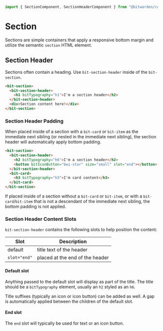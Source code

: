 

<Meta of={stories} />

```ts
import { SectionComponent, SectionHeaderComponent } from "@bitwarden/components";
```

# Section

Sections are simple containers that apply a responsive bottom margin and utilize the semantic
`section` HTML element.

<Canvas>
  <Story of={stories.Default} />
</Canvas>

## Section Header

Sections often contain a heading. Use `bit-section-header` inside of the `bit-section`.

```html
<bit-section>
  <bit-section-header>
    <h1 bitTypography="h1">I'm a section header</h2>
  </bit-section-header>
  <div>Section content here!</div>
</bit-section>
```

### Section Header Padding

When placed inside of a section with a `bit-card` or `bit-item` as the immediate next sibling (or
nested in the immediate next sibling), the section header will automatically apply bottom padding.

```html
<bit-section>
  <bit-section-header>
    <h2 bitTypography="h6">I'm a section header</h2>
    <button bitIconButton="bwi-star" size="small" slot="end"></button>
  </bit-section-header>
  <bit-card>
    <h3 bitTypography="h3">I'm card content</h3>
  </bit-card>
</bit-section>
```

<Canvas>
  <Story of={stories.HeaderWithPadding} />
</Canvas>

If placed inside of a section without a `bit-card` or `bit-item`, or with a `bit-card`/`bit-item`
that is not a descendant of the immediate next sibling, the bottom padding is not applied.

<Canvas>
  <Story of={stories.HeaderWithoutPadding} />
</Canvas>

### Section Header Content Slots

`bit-section-header` contains the following slots to help position the content:

| Slot         | Description                     |
| ------------ | ------------------------------- |
| default      | title text of the header        |
| `slot="end"` | placed at the end of the header |

#### Default slot

Anything passed to the default slot will display as part of the title. The title should be a
`bitTypography` element, usually an `h2` styled as an `h6`.

Title suffixes (typically an icon or icon button) can be added as well. A gap is automatically
applied between the children of the default slot.

<Canvas>
  <Story of={stories.HeaderVariants} />
</Canvas>

#### End slot

The `end` slot will typically be used for text or an icon button.

<Canvas>
  <Story of={stories.HeaderEndSlotVariants} />
</Canvas>
